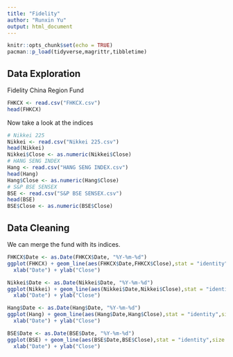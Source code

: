 ```yaml
---
title: "Fidelity"
author: "Runxin Yu"
output: html_document
---
```


```r
knitr::opts_chunk$set(echo = TRUE)
pacman::p_load(tidyverse,magrittr,tibbletime)
```

## Data Exploration

Fidelity China Region Fund
```r
FHKCX <- read.csv("FHKCX.csv")
head(FHKCX)
```

Now take a look at the indices
```r
# Nikkei 225
Nikkei <- read.csv("Nikkei 225.csv")
head(Nikkei)
Nikkei$Close <- as.numeric(Nikkei$Close)
# HANG SENG INDEX
Hang <- read.csv("HANG SENG INDEX.csv")
head(Hang)
Hang$Close <- as.numeric(Hang$Close)
# S&P BSE SENSEX
BSE <- read.csv("S&P BSE SENSEX.csv")
head(BSE)
BSE$Close <- as.numeric(BSE$Close)
```

## Data Cleaning

We can merge the fund with its indices.
```r
FHKCX$Date <- as.Date(FHKCX$Date, "%Y-%m-%d")
ggplot(FHKCX) + geom_line(aes(FHKCX$Date,FHKCX$Close),stat = "identity",size = 0.5)+
  xlab("Date") + ylab("Close")

Nikkei$Date <- as.Date(Nikkei$Date, "%Y-%m-%d") 
ggplot(Nikkei) + geom_line(aes(Nikkei$Date,Nikkei$Close),stat = "identity",size = 0.5)+
  xlab("Date") + ylab("Close")

Hang$Date <- as.Date(Hang$Date, "%Y-%m-%d")
ggplot(Hang) + geom_line(aes(Hang$Date,Hang$Close),stat = "identity",size = 0.5)+
  xlab("Date") + ylab("Close")

BSE$Date <- as.Date(BSE$Date, "%Y-%m-%d")
ggplot(BSE) + geom_line(aes(BSE$Date,BSE$Close),stat = "identity",size = 0.5)+
  xlab("Date") + ylab("Close")
```


